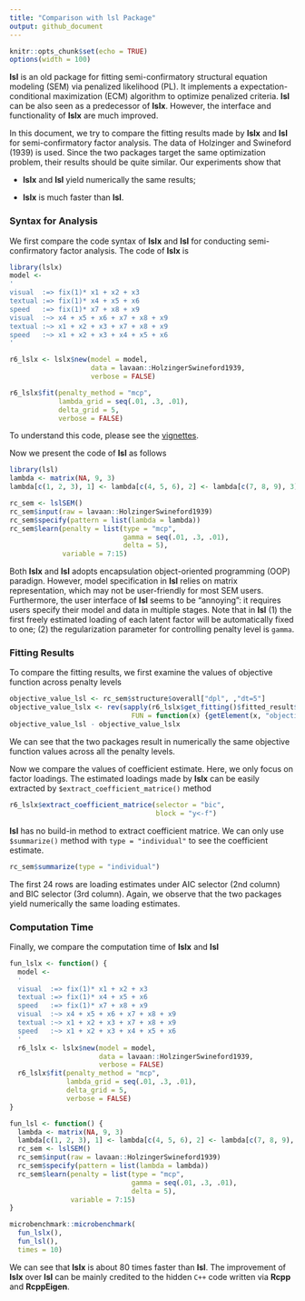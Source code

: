 ```yaml
---
title: "Comparison with lsl Package"
output: github_document
---
```


```r
knitr::opts_chunk$set(echo = TRUE)
options(width = 100)
```
**lsl** is an old package for fitting semi-confirmatory structural equation modeling (SEM) via penalized likelihood (PL).
It implements a expectation-conditional maximization (ECM) algorithm to optimize penalized criteria.
**lsl** can be also seen as a predecessor of **lslx**.
However, the interface and functionality of **lslx** are much improved.

In this document, we try to compare the fitting results made by **lslx** and **lsl** for semi-confirmatory factor analysis.
The data of Holzinger and Swineford (1939) is used.
Since the two packages target the same optimization problem, their results should be quite similar.
Our experiments show that

* **lslx** and **lsl** yield numerically the same results;

* **lslx** is much faster than **lsl**.


### Syntax for Analysis
We first compare the code syntax of **lslx** and **lsl** for conducting semi-confirmatory factor analysis.
The code of **lslx** is
```r
library(lslx)
model <-
'
visual  :=> fix(1)* x1 + x2 + x3
textual :=> fix(1)* x4 + x5 + x6
speed   :=> fix(1)* x7 + x8 + x9
visual  :~> x4 + x5 + x6 + x7 + x8 + x9
textual :~> x1 + x2 + x3 + x7 + x8 + x9
speed   :~> x1 + x2 + x3 + x4 + x5 + x6
'

r6_lslx <- lslx$new(model = model,
                    data = lavaan::HolzingerSwineford1939,
                    verbose = FALSE)

r6_lslx$fit(penalty_method = "mcp",
            lambda_grid = seq(.01, .3, .01),
            delta_grid = 5,
            verbose = FALSE)
```
To understand this code, please see the [vignettes](https://cran.r-project.org/web/packages/lslx/vignettes/factor-analysis.html).

Now we present the code of **lsl** as follows
```r
library(lsl)
lambda <- matrix(NA, 9, 3)
lambda[c(1, 2, 3), 1] <- lambda[c(4, 5, 6), 2] <- lambda[c(7, 8, 9), 3] <- 1

rc_sem <- lslSEM()
rc_sem$input(raw = lavaan::HolzingerSwineford1939)
rc_sem$specify(pattern = list(lambda = lambda))
rc_sem$learn(penalty = list(type = "mcp", 
                            gamma = seq(.01, .3, .01), 
                            delta = 5), 
             variable = 7:15)
```
Both **lslx** and **lsl** adopts encapsulation object-oriented programming (OOP) paradign.
However, model specification in **lsl** relies on matrix representation, which may not be user-friendly for most SEM users.
Furthermore, the user interface of **lsl** seems to be "annoying": it requires users specify their model and data in multiple stages.
Note that in **lsl** (1) the first freely estimated loading of each latent factor will be automatically fixed to one; 
(2) the regularization parameter for controlling penalty level is `gamma`.

### Fitting Results
To compare the fitting results, we first examine the values of objective function across penalty levels
```r
objective_value_lsl <- rc_sem$structure$overall["dpl", ,"dt=5"]
objective_value_lslx <- rev(sapply(r6_lslx$get_fitting()$fitted_result$numerical_condition,
                              FUN = function(x) {getElement(x, "objective_value")}))
objective_value_lsl - objective_value_lslx
```
We can see that the two packages result in numerically the same objective function values across all the penalty levels.

Now we compare the values of coefficient estimate.
Here, we only focus on factor loadings.
The estimated loadings made by **lslx** can be easily extracted by `$extract_coefficient_matrice()` method
```r
r6_lslx$extract_coefficient_matrice(selector = "bic", 
                                    block = "y<-f")
```
**lsl** has no build-in method to extract coefficient matrice.
We can only use `$summarize()` method with `type = "individual"` to see the coefficient estimate.
```r
rc_sem$summarize(type = "individual")
```
The first 24 rows are loading estimates under AIC selector (2nd column) and BIC selector (3rd column).
Again, we observe that the two packages yield numerically the same loading estimates.

### Computation Time
Finally, we compare the computation time of **lslx** and **lsl**
```r
fun_lslx <- function() {
  model <-
  '
  visual  :=> fix(1)* x1 + x2 + x3
  textual :=> fix(1)* x4 + x5 + x6
  speed   :=> fix(1)* x7 + x8 + x9
  visual  :~> x4 + x5 + x6 + x7 + x8 + x9
  textual :~> x1 + x2 + x3 + x7 + x8 + x9
  speed   :~> x1 + x2 + x3 + x4 + x5 + x6
  '
  r6_lslx <- lslx$new(model = model,
                      data = lavaan::HolzingerSwineford1939,
                      verbose = FALSE)
  r6_lslx$fit(penalty_method = "mcp",
              lambda_grid = seq(.01, .3, .01),
              delta_grid = 5,
              verbose = FALSE)
}

fun_lsl <- function() {
  lambda <- matrix(NA, 9, 3)
  lambda[c(1, 2, 3), 1] <- lambda[c(4, 5, 6), 2] <- lambda[c(7, 8, 9), 3] <- 1
  rc_sem <- lslSEM()
  rc_sem$input(raw = lavaan::HolzingerSwineford1939)
  rc_sem$specify(pattern = list(lambda = lambda))
  rc_sem$learn(penalty = list(type = "mcp", 
                              gamma = seq(.01, .3, .01), 
                              delta = 5), 
               variable = 7:15)
}

microbenchmark::microbenchmark(
  fun_lslx(),
  fun_lsl(),
  times = 10)
```
We can see that **lslx** is about 80 times faster than **lsl**.
The improvement of **lslx** over **lsl** can be mainly credited to the hidden `C++` code written via **Rcpp** and **RcppEigen**.